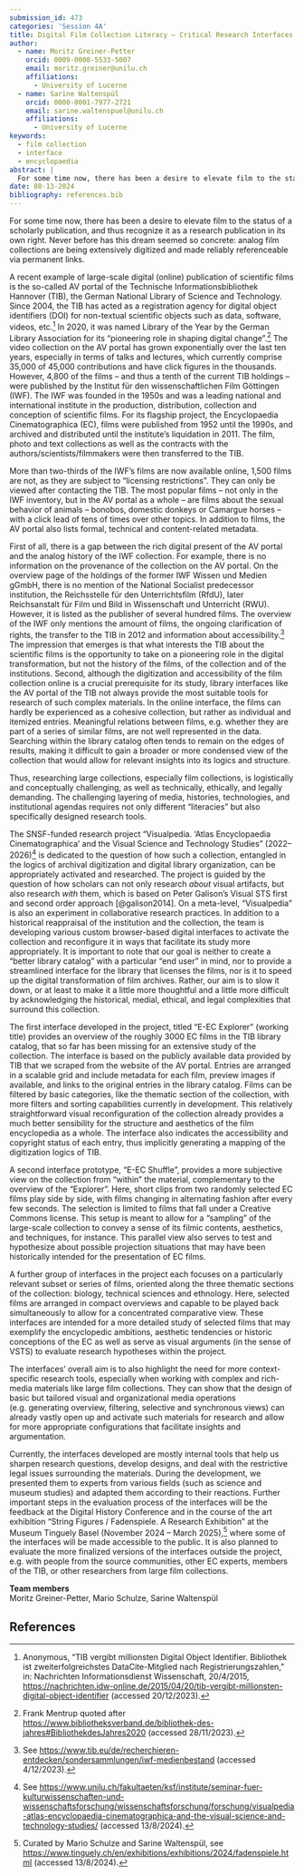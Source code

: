 ```yaml
---
submission_id: 473
categories: 'Session 4A'
title: Digital Film Collection Literacy – Critical Research Interfaces for the “Encyclopaedia Cinematographica”
author:
  - name: Moritz Greiner-Petter
    orcid: 0009-0008-5533-5007
    email: moritz.greiner@unilu.ch
    affiliations:
      - University of Lucerne
  - name: Sarine Waltenspül
    orcid: 0000-0001-7977-2721
    email: sarine.waltenspuel@unilu.ch
    affiliations:
      - University of Lucerne
keywords:
  - film collection
  - interface
  - encyclopaedia
abstract: |
  For some time now, there has been a desire to elevate film to the status of a scholarly publication, and thus to recognise it as a research product in its own right. Never before has this dream seemed so concrete: analogue film collections are extensively digitized and made reliably referenceable via permanent links (DOIs). However, there is often a gap between the digital present of collections and their (analogue) history – such as in the case of the Encyclopaedia Cinematographica (EC). The EC was a large-scale project of exceptional duration and scope (1952–90), conducted by the Institute for Scientific Film in Göttingen (IWF). The EC was intended as an encyclopedia of movement processes, comprising more than 3000 films from biology, ethnology and the technical sciences. In 2010, the IWF was dissolved and the collection was transferred to the Technische Informationsbibliothek Hannover (TIB), where the majority of it was digitized, and certain sections were made accessible online. The challenging layering of media, histories, technologies and institutional agendas that the EC presents as a research object demands various “literacies”, but also specifically designed research tools. The SNSF-funded research project “Visualpedia” (2022–2026) is dedicated to the question of how to appropriately activate and research such a collection entangled in the logics of archival digitization and digital library organization. In addition to a historical reappraisal of the institution and collection, various interfaces are being developed within the project to activate the collection with regard to different research questions. As part of the group presentation, we would like to provide insights into the research project and the interfaces developed.
date: 08-13-2024
bibliography: references.bib
---
```


For some time now, there has been a desire to elevate film to the status of a scholarly publication, and thus recognize it as a research publication in its own right. Never before has this dream seemed so concrete: analog film collections are being extensively digitized and made reliably referenceable via permanent links.

A recent example of large-scale digital (online) publication of scientific films is the so-called AV portal of the Technische Informationsbibliothek Hannover (TIB), the German National Library of Science and Technology. Since 2004, the TIB has acted as a registration agency for digital object identifiers (DOI) for non-textual scientific objects such as data, software, videos, etc.^[Anonymous, “TIB vergibt millionsten Digital Object Identifier. Bibliothek ist zweiterfolgreichstes DataCite-Mitglied nach Registrierungszahlen,” in: Nachrichten Informationsdienst Wissenschaft, 20/4/2015, <https://nachrichten.idw-online.de/2015/04/20/tib-vergibt-millionsten-digital-object-identifier> (accessed 20/12/2023).] In 2020, it was named Library of the Year by the German Library Association for its “pioneering role in shaping digital change”.^[Frank Mentrup quoted after <https://www.bibliotheksverband.de/bibliothek-des-jahres#BibliothekdesJahres2020> (accessed 28/11/2023).] The video collection on the AV portal has grown exponentially over the last ten years, especially in terms of talks and lectures, which currently comprise 35,000 of 45,000 contributions and have click figures in the thousands. However, 4,800 of the films – and thus a tenth of the current TIB holdings – were published by the Institut für den wissenschaftlichen Film Göttingen (IWF). The IWF was founded in the 1950s and was a leading national and international institute in the production, distribution, collection and conception of scientific films. For its flagship project, the Encyclopaedia Cinematographica (EC), films were published from 1952 until the 1990s, and archived and distributed until the institute’s liquidation in 2011. The film, photo and text collections as well as the contracts with the authors/scientists/filmmakers were then transferred to the TIB.

More than two-thirds of the IWF’s films are now available online, 1,500 films are not, as they are subject to “licensing restrictions”. They can only be viewed after contacting the TIB. The most popular films – not only in the IWF inventory, but in the AV portal as a whole – are films about the sexual behavior of animals – bonobos, domestic donkeys or Camargue horses – with a click lead of tens of times over other topics. In addition to films, the AV portal also lists formal, technical and content-related metadata.

First of all, there is a gap between the rich digital present of the AV portal and the analog history of the IWF collection. For example, there is no information on the provenance of the collection on the AV portal. On the overview page of the holdings of the former IWF Wissen und Medien gGmbH, there is no mention of the National Socialist predecessor institution, the Reichsstelle für den Unterrichtsfilm (RfdU), later Reichsanstalt für Film und Bild in Wissenschaft und Unterricht (RWU). However, it is listed as the publisher of several hundred films. The overview of the IWF only mentions the amount of films, the ongoing clarification of rights, the transfer to the TIB in 2012 and information about accessibility.^[See <https://www.tib.eu/de/recherchieren-entdecken/sondersammlungen/iwf-medienbestand> (accessed 4/12/2023).] The impression that emerges is that what interests the TIB about the scientific films is the opportunity to take on a pioneering role in the digital transformation, but not the history of the films, of the collection and of the institutions. Second, although the digitization and accessibility of the film collection online is a crucial prerequisite for its study, library interfaces like the AV portal of the TIB not always provide the most suitable tools for research of such complex materials. In the online interface, the films can hardly be experienced as a cohesive collection, but rather as individual and itemized entries. Meaningful relations between films, e.g. whether they are part of a series of similar films, are not well represented in the data. Searching within the library catalog often tends to remain on the edges of results, making it difficult to gain a broader or more condensed view of the collection that would allow for relevant insights into its logics and structure.

Thus, researching large collections, especially film collections, is logistically and conceptually challenging, as well as technically, ethically, and legally demanding. The challenging layering of media, histories, technologies, and institutional agendas requires not only different “literacies” but also specifically designed research tools.

The SNSF-funded research project “Visualpedia. ‘Atlas Encyclopaedia Cinematographica’ and the Visual Science and Technology Studies” (2022–2026)^[See <https://www.unilu.ch/fakultaeten/ksf/institute/seminar-fuer-kulturwissenschaften-und-wissenschaftsforschung/wissenschaftsforschung/forschung/visualpedia-atlas-encyclopaedia-cinematographica-and-the-visual-science-and-technology-studies/> (accessed 13/8/2024).] is dedicated to the question of how such a collection, entangled in the logics of archival digitization and digital library organization, can be appropriately activated and researched. The project is guided by the question of how scholars can not only research *about* visual artifacts, but also research *with* them, which is based on Peter Galison’s Visual STS first and second order approach [@galison2014]. On a meta-level, “Visualpedia” is also an experiment in collaborative research practices. In addition to a historical reappraisal of the institution and the collection, the team is developing various custom browser-based digital interfaces to activate the collection and reconfigure it in ways that facilitate its study more appropriately. It is important to note that our goal is neither to create a “better library catalog” with a particular “end user” in mind, nor to provide a streamlined interface for the library that licenses the films, nor is it to speed up the digital transformation of film archives. Rather, our aim is to slow it down, or at least to make it a little more thoughtful and a little more difficult by acknowledging the historical, medial, ethical, and legal complexities that surround this collection.

The first interface developed in the project, titled “E-EC Explorer” (working title) provides an overview of the roughly 3000 EC films in the TIB library catalog, that so far has been missing for an extensive study of the collection. The interface is based on the publicly available data provided by TIB that we scraped from the website of the AV portal. Entries are arranged in a scalable grid and include metadata for each film, preview images if available, and links to the original entries in the library catalog. Films can be filtered by basic categories, like the thematic section of the collection, with more filters and sorting capabilities currently in development. This relatively straightforward visual reconfiguration of the collection already provides a much better sensibility for the structure and aesthetics of the film encyclopedia as a whole. The interface also indicates the accessibility and copyright status of each entry, thus implicitly generating a mapping of the digitization logics of TIB.

A second interface prototype, “E-EC Shuffle”, provides a more subjective view on the collection from “within” the material, complementary to the overview of the “Explorer”. Here, short clips from two randomly selected EC films play side by side, with films changing in alternating fashion after every few seconds. The selection is limited to films that fall under a Creative Commons license. This setup is meant to allow for a “sampling” of the large-scale collection to convey a sense of its filmic contents, aesthetics, and techniques, for instance. This parallel view also serves to test and hypothesize about possible projection situations that may have been historically intended for the presentation of EC films.

A further group of interfaces in the project each focuses on a particularly relevant subset or series of films, oriented along the three thematic sections of the collection: biology, technical sciences and ethnology. Here, selected films are arranged in compact overviews and capable to be played back simultaneously to allow for a concentrated comparative view. These interfaces are intended for a more detailed study of selected films that may exemplify the encyclopedic ambitions, aesthetic tendencies or historic conceptions of the EC as well as serve as visual arguments (in the sense of VSTS) to evaluate research hypotheses within the project.

The interfaces' overall aim is to also highlight the need for more context-specific research tools, especially when working with complex and rich-media materials like large film collections. They can show that the design of basic but tailored visual and organizational media operations (e.g. generating overview, filtering, selective and synchronous views) can already vastly open up and activate such materials for research and allow for more appropriate configurations that facilitate insights and argumentation.

Currently, the interfaces developed are mostly internal tools that help us sharpen research questions, develop designs, and deal with the restrictive legal issues surrounding the materials. During the development, we presented them to experts from various fields (such as science and museum studies) and adapted them according to their reactions. Further important steps in the evaluation process of the interfaces will be the feedback at the Digital History Conference and in the course of the art exhibition “String Figures / Fadenspiele. A Research Exhibition” at the Museum Tinguely Basel (November 2024 – March 2025),^[Curated by Mario Schulze and Sarine Waltenspül, see <https://www.tinguely.ch/en/exhibitions/exhibitions/2024/fadenspiele.html> (accessed 13/8/2024).] where some of the interfaces will be made accessible to the public. It is also planned to evaluate the more finalized versions of the interfaces outside the project, e.g. with people from the source communities, other EC experts, members of the TIB, or other researchers from large film collections.

**Team members**  
Moritz Greiner-Petter, Mario Schulze, Sarine Waltenspül

## References

::: {#refs}
:::
